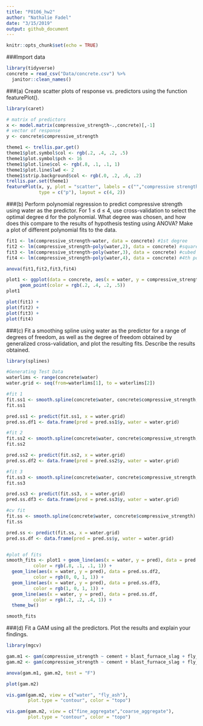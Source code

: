 ```yaml
---
title: "P8106_hw2"
author: "Nathalie Fadel"
date: "3/15/2019"
output: github_document
---
```


```r
knitr::opts_chunk$set(echo = TRUE)
```

###Import data
```r
library(tidyverse)
concrete = read_csv("Data/concrete.csv") %>%
  janitor::clean_names()

```

###(a) Create scatter plots of response vs. predictors using the function featurePlot().
```r
library(caret)

# matrix of predictors 
x <- model.matrix(compressive_strength~.,concrete)[,-1]
# vector of response
y <- concrete$compressive_strength

theme1 <- trellis.par.get()
theme1$plot.symbol$col <- rgb(.2, .4, .2, .5)
theme1$plot.symbol$pch <- 16
theme1$plot.line$col <- rgb(.8, .1, .1, 1)
theme1$plot.line$lwd <- 2
theme1$strip.background$col <- rgb(.0, .2, .6, .2)
trellis.par.set(theme1)
featurePlot(x, y, plot = "scatter", labels = c("","compressive strength"),
            type = c("p"), layout = c(4, 2))
```

###(b) Perform polynomial regression to predict compressive strength using water as the
predictor. For 1 ≤ d ≤ 4, use cross-validation to select the optimal degree d for
the polynomial. What degree was chosen, and how does this compare to the results
of hypothesis testing using ANOVA? Make a plot of different polynomial fits to the
data.
```r
fit1 <- lm(compressive_strength~water, data = concrete) #1st degree
fit2 <- lm(compressive_strength~poly(water,2), data = concrete) #squared
fit3 <- lm(compressive_strength~poly(water,3), data = concrete) #cubed
fit4 <- lm(compressive_strength~poly(water,4), data = concrete) #4th power

anova(fit1,fit2,fit3,fit4) 

plot1 <- ggplot(data = concrete, aes(x = water, y = compressive_strength)) +
     geom_point(color = rgb(.2, .4, .2, .5))
plot1

plot(fit1) + 
plot(fit2) + 
plot(fit3) +
plot(fit4) 

```

###(c) Fit a smoothing spline using water as the predictor for a range of degrees of
freedom, as well as the degree of freedom obtained by generalized cross-validation,
and plot the resulting fits. Describe the results obtained.
```r
library(splines)

#Generating Test Data
waterlims <- range(concrete$water)
water.grid <- seq(from=waterlims[1], to = waterlims[2])

#fit 1
fit.ss1 <- smooth.spline(concrete$water, concrete$compressive_strength, df = 50)
fit.ss1

pred.ss1 <- predict(fit.ss1, x = water.grid)
pred.ss.df1 <- data.frame(pred = pred.ss1$y, water = water.grid)

#fit 2
fit.ss2 <- smooth.spline(concrete$water, concrete$compressive_strength, df = 60)
fit.ss2

pred.ss2 <- predict(fit.ss2, x = water.grid)
pred.ss.df2 <- data.frame(pred = pred.ss2$y, water = water.grid)

#fit 3
fit.ss3 <- smooth.spline(concrete$water, concrete$compressive_strength, df = 70)
fit.ss3

pred.ss3 <- predict(fit.ss3, x = water.grid)
pred.ss.df3 <- data.frame(pred = pred.ss3$y, water = water.grid)

#cv fit
fit.ss <- smooth.spline(concrete$water, concrete$compressive_strength)
fit.ss

pred.ss <- predict(fit.ss, x = water.grid)
pred.ss.df <- data.frame(pred = pred.ss$y, water = water.grid)


#plot of fits
smooth_fits <- plot1 + geom_line(aes(x = water, y = pred), data = pred.ss.df1,
          color = rgb(.8, .1, .1, 1)) + 
  geom_line(aes(x = water, y = pred), data = pred.ss.df2,
          color = rgb(0, 0, 1, 1)) + 
  geom_line(aes(x = water, y = pred), data = pred.ss.df3,
          color = rgb(1, 0, 1, 1)) + 
  geom_line(aes(x = water, y = pred), data = pred.ss.df,
          color = rgb(.2, .2, .4, 1)) + 
  theme_bw()

smooth_fits
```

###(d) Fit a GAM using all the predictors. Plot the results and explain your findings.
```r
library(mgcv)

gam.m1 <- gam(compressive_strength ~ cement + blast_furnace_slag + fly_ash + water + superplasticizer + coarse_aggregate + fine_aggregate + age, data = concrete)
gam.m2 <- gam(compressive_strength ~ cement + blast_furnace_slag + fly_ash + s(water) + superplasticizer + coarse_aggregate + fine_aggregate + age, data = concrete)

anova(gam.m1, gam.m2, test = "F")

plot(gam.m2)

vis.gam(gam.m2, view = c("water", "fly_ash"), 
        plot.type = "contour", color = "topo")

vis.gam(gam.m2, view = c("fine_aggregate","coarse_aggregate"), 
        plot.type = "contour", color = "topo")

```
